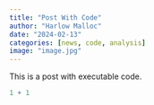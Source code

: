 ```yaml
---
title: "Post With Code"
author: "Harlow Malloc"
date: "2024-02-13"
categories: [news, code, analysis]
image: "image.jpg"
---
```


This is a post with executable code.

```r
1 + 1
```
